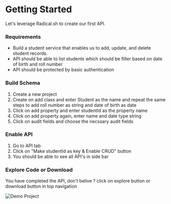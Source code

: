 

# Getting Started

Let's leverage Radical.sh to create our first API.

### Requirements  

* Build a student service that enables us to add, update, and delete student records.
* API should be able to list students which should be filter based on date of birth and roll number
* API should be protected by basic authentication

### Build Schema

1. Create a new project
2. Create on add class and enter Student as the name and repeat the same steps to add roll number as string and date of birth as date
3. Click on add property and enter studentId as the property name
4. Click on add property again, enter name and date type string
5. Click on audit fields and choose the necssary audit fields 

### Enable API

1. Go to API tab
2. Click on "Make studentId as key & Enable CRUD" button
3. You should be able to see all API's in side bar

### Explore Code or Download

You have completed the API, don't belive ? click on explore button or download button in top navigation
 
![Demo Project](../images/demo.png)

